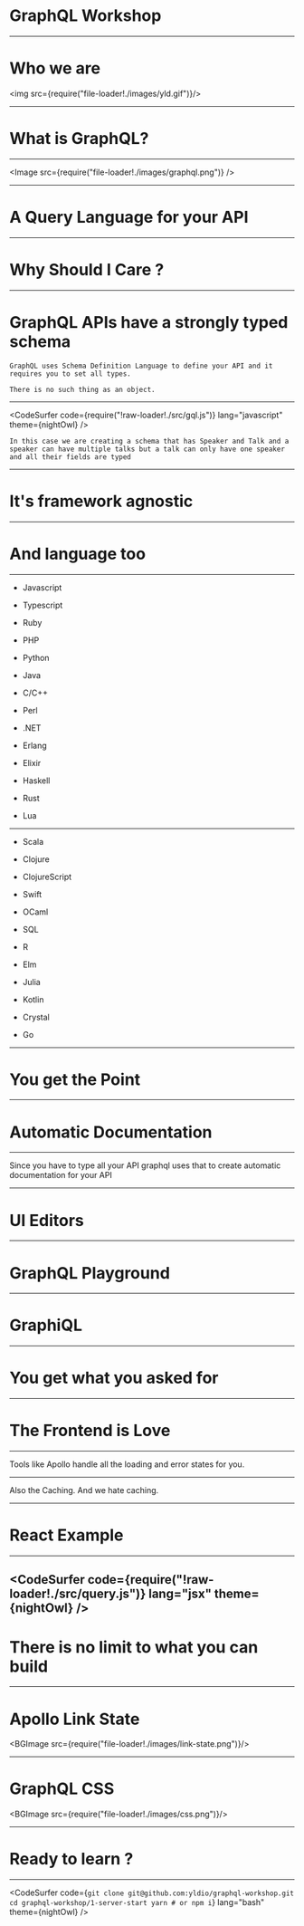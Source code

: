 


<Head>
  <title>GraphQL Workshop</title>
</Head>

# GraphQL Workshop

---


# Who we are

<img src={require("file-loader!./images/yld.gif")}/>


---


# What is GraphQL?

---

<Image src={require("file-loader!./images/graphql.png")} />

---

# A Query Language for your API

---

# Why Should I Care ?

---

# GraphQL APIs have a strongly typed schema

```notes
GraphQL uses Schema Definition Language to define your API and it requires you to set all types.

There is no such thing as an object.
```

---


<CodeSurfer
  code={require("!raw-loader!./src/gql.js")}
  lang="javascript"
  theme={nightOwl}
/>

```notes
In this case we are creating a schema that has Speaker and Talk and a speaker can have multiple talks but a talk can only have one speaker and all their fields are typed
```

---

# It's framework agnostic

---

# And language too

---


- Javascript
- Typescript
- Ruby
- PHP
- Python
- Java
- C/C++


- Perl
- .NET
- Erlang
- Elixir
- Haskell
- Rust
- Lua

---


- Scala
- Clojure
- ClojureScript
- Swift
- OCaml
- SQL


- R
- Elm
- Julia
- Kotlin
- Crystal
- Go

---

# You get the Point

---

# Automatic Documentation

---

Since you have to type all your API graphql uses that to create automatic documentation for your API

---

# UI Editors

---

# GraphQL Playground

<BGImage src="https://camo.githubusercontent.com/1a26385e3543849c561cfafd0c25de791a635570/68747470733a2f2f692e696d6775722e636f6d2f41453557364f572e706e67" />

---

# GraphiQL

<BGImage src="https://github.com/graphql/graphiql/raw/master/resources/graphiql.png" />

---

# You get what you asked for

---


# The Frontend is Love

---

Tools like Apollo handle all the loading and error states for you.

---

Also the Caching. And we hate caching.

---


# React Example

---

<CodeSurfer
  code={require("!raw-loader!./src/query.js")}
  lang="jsx"
  theme={nightOwl}
/>
---

# There is no limit to what you can build


---

# Apollo Link State

<BGImage src={require("file-loader!./images/link-state.png")}/>

---

# GraphQL CSS

<BGImage src={require("file-loader!./images/css.png")}/>

---


# Ready to learn ?

---

<CodeSurfer
  code={`
    git clone git@github.com:yldio/graphql-workshop.git
    cd graphql-workshop/1-server-start
    yarn # or npm i
  `}
  lang="bash"
  theme={nightOwl}
/>

